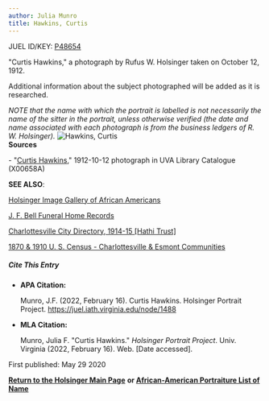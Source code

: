 ```yaml
---
author: Julia Munro
title: Hawkins, Curtis
---
```

JUEL ID/KEY: [P48654](http://juel.iath.virginia.edu/public_person?person=48654 "P48654")

"Curtis Hawkins," a photograph by Rufus W. Holsinger taken on October 12, 1912.

Additional information about the subject photographed will be added as it is researched.

_NOTE that the name with which the portrait is labelled is not necessarily the name of the sitter in the portrait, unless otherwise verified (the date and name associated with each photograph is from the business ledgers of R. W. Holsinger)._ ![Hawkins, Curtis](https://iiif.lib.virginia.edu/iiif/uva-lib:1040440/full/1000,1337/0/default.jpg "Hawkins, Curtis")  
**Sources**

\- "[Curtis Hawkins](https://search.lib.virginia.edu/catalog/uva-lib:1040440#?c=0&m=0&s=0&cv=0&xywh=-1284%2C0%2C5385%2C3992 "Hawkins, Curtis")," 1912-10-12 photograph in UVA Library Catalogue (X00658A) 

**SEE ALSO**:

[Holsinger Image Gallery of African Americans](http://rwholsingerphotos.org/images.php "Holsinger Image Gallery of African Americans")

[J. F. Bell Funeral Home Records](http://www2.vcdh.virginia.edu/afam/raceandplace/perl_scripts/funeral_search.html "J. F. Bell Funeral Home Database")

[Charlottesville City Directory, 1914-15 \[Hathi Trust\]](https://catalog.hathitrust.org/Record/101954103 "Charlottesville City Directory, 1914-15") 

[1870 & 1910 U. S. Census - Charlottesville & Esmont Communities](http://www2.vcdh.virginia.edu/afam/raceandplace/census/search_both.html "1870 & 1910 U. S. Census: Charlottesville and Esmont Communities")

##### **Cite This Entry**

*   **APA Citation:**
    
    Munro, J.F. (2022, February 16). Curtis Hawkins. Holsinger Portrait Project. https://juel.iath.virginia.edu/node/1488
    
*   **MLA Citation:**
    
    Munro, Julia F. "Curtis Hawkins." _Holsinger Portrait Project_. Univ. Virginia (2022, February 16). Web. \[Date accessed\].
    

  
First published: May 29 2020

[**Return to the Holsinger Main Page**](http://juel.iath.virginia.edu/node/980) **or [African-American Portraiture List of Name](http://juel.iath.virginia.edu/node/996)**